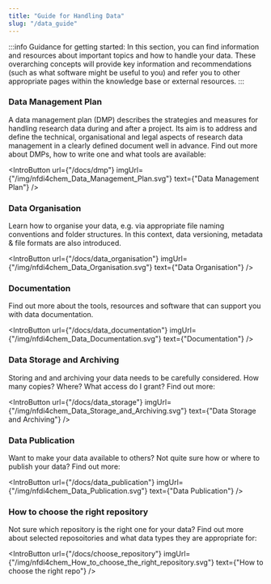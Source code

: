 ```yaml
---
title: "Guide for Handling Data"
slug: "/data_guide"
---
```



:::info Guidance for getting started:
In this section, you can find information and resources about important topics and how to handle your data. These overarching concepts will provide key information and recommendations (such as what software might be useful to you) and refer you to other appropriate pages within the knowledge base or external resources.
:::


### Data Management Plan


A data management plan (DMP) describes the strategies and measures for handling research data during and after a project. Its aim is to address and define the technical, organisational and legal aspects of research data management in a clearly defined document well in advance. Find out more about DMPs, how to write one and what tools are available:

<IntroButton url={"/docs/dmp"} imgUrl={"/img/nfdi4chem_Data_Management_Plan.svg"} text={"Data Management Plan"} />

### Data Organisation

Learn how to organise your data, e.g. via appropriate file naming conventions and folder structures. In this context, data versioning, metadata & file formats are also introduced.

<IntroButton url={"/docs/data_organisation"} imgUrl={"/img/nfdi4chem_Data_Organisation.svg"} text={"Data Organisation"} />

### Documentation

Find out more about the tools, resources and software that can support you with data documentation.

<IntroButton url={"/docs/data_documentation"} imgUrl={"/img/nfdi4chem_Data_Documentation.svg"} text={"Documentation"} />

### Data Storage and Archiving

Storing and and archiving your data needs to be carefully considered. How many copies? Where? What access do I grant? Find out more:

<IntroButton url={"/docs/data_storage"} imgUrl={"/img/nfdi4chem_Data_Storage_and_Archiving.svg"} text={"Data Storage and Archiving"} />

### Data Publication

Want to make your data available to others? Not quite sure how or where to publish your data? Find out more:

<IntroButton url={"/docs/data_publication"} imgUrl={"/img/nfdi4chem_Data_Publication.svg"} text={"Data Publication"} />

### How to choose the right repository

Not sure which repository is the right one for your data? Find out more about selected reposoitories and what data types they are appropriate for:

<IntroButton url={"/docs/choose_repository"} imgUrl={"/img/nfdi4chem_How_to_choose_the_right_repository.svg"} text={"How to choose the right repo"} />